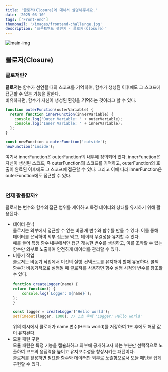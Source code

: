 ```yaml
---
title: '클로저(Closure)에 대해서 설명해주세요.'
date: '2025-03-10'
tags: ['Front-end']
thumbnail: '/images/frontend-challenge.jpg'
description: '프론트엔드 챌린지 - 클로저(Closure)'
---
```


<img src="/images/frontend-challenge.jpg" alt="main-img" className="rounded-xl" />
<br />

## 클로저(Closure)

### 클로저란?

**클로저**는 함수가 선언될 때의 스코프를 기억하여, 함수가 생성된 이후에도 그 스코프에 접근할 수 있는 기능을 말한다.<br />
비유하자면, 함수가 자신이 생성된 환경을 **기억**하는 것이라고 할 수 있다.
```javascript
function outerFunction(outerVariable) {
  return function innerFunction(innerVariable) {
    console.log('Outer Variable: ' + outerVariable);
    console.log('Inner Variable: ' + innerVariable);
  };
}

const newFunction = outerFunction('outside');
newFunction('inside');
```
여기서 innerFunction은 outerFunction의 내부에 정의되어 있다. innerFunction은 자신이 생성된 스코프, 즉 outerFunction의 스코프를 기억하고, outerFunction의 호출이 완료된 이후에도 그 스코프에 접근할 수 있다.
그리고 이에 따라 innerFunction은 outerFunction에도 접근할 수 있다.<br />
<br />

### 언제 활용할까?

클로저는 변수와 함수의 접근 범위를 제어하고 특정 데이터와 상태를 유지하기 위해 활용된다.<br />
- 데이터 은닉<br />
클로저는 외부에서 접근할 수 없는 비공개 변수와 함수를 만들 수 있다. 이를 통해 데이터를 은닉하여 외부 접근을 막고, 데이터 무결성을 유지할 수 있다.<br />
예를 들어 특정 함수 내부에서만 접근 가능한 변수를 생성하고, 이를 조작할 수 있는 함수만 외부로 노출하여 안전하게 데이터를 관리할 수 있다.
- 비동기 작업<br />
클로저는 비동기 작업에서 이전의 실행 컨텍스트를 유지해야 할때 유용하다. 콜백 함수가 비동기적으로 실행될 때 클로저를 사용하면 함수 실행 시점의 변수를 참조할 수 있다.<br />
    ```javascript
    function createLogger(name) {
    return function() {
        console.log(`Logger: ${name}`);
    };
    }

    const logger = createLogger('Hello world');
    setTimeout(logger, 1000); // 1초 후에 'Logger: Hello world'
    ```
    위의 예시에서 클로저가 name 변수(Hello world)를 저장하여 1초 후에도 해당 값이 유지된다.
- 모듈 패턴 구현<br />
모듈 패턴은 특정 기능을 캡슐화하고 외부에 공개하고자 하는 부분만 선택적으로 노출하여 코드의 응집력을 높이고 유지보수성을 향상시키는 패턴이다.<br />
클로저를 활용하면 필요한 함수와 데이터만 외부로 노출함으로서 모듈 패턴을 쉽게 구현할 수 있다.